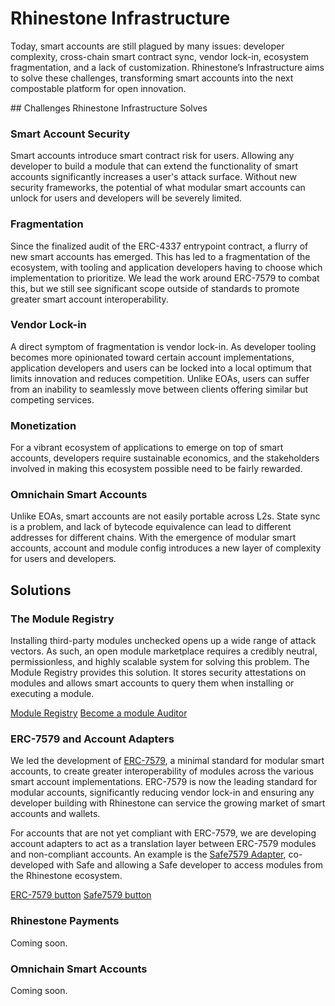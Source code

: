 
# Rhinestone Infrastructure

Today, smart accounts are still plagued by many issues: developer complexity, cross-chain smart contract sync, vendor lock-in, ecosystem fragmentation, and a lack of customization. Rhinestone’s Infrastructure aims to solve these challenges, transforming smart accounts into the next compostable platform for open innovation.

<div className="my-8">
  <ProtocolBanner width={1000} height={400} />
</div>
## Challenges Rhinestone Infrastructure Solves

### Smart Account Security

Smart accounts introduce smart contract risk for users. Allowing any developer to build a module that can extend the functionality of smart accounts significantly increases a user's attack surface. Without new security frameworks, the potential of what modular smart accounts can unlock for users and developers will be severely limited.

### Fragmentation

Since the finalized audit of the ERC-4337 entrypoint contract, a flurry of new smart accounts has emerged. This has led to a fragmentation of the ecosystem, with tooling and application developers having to choose which implementation to prioritize. We lead the work around ERC-7579 to combat this, but we still see significant scope outside of standards to promote greater smart account interoperability.

### Vendor Lock-in

A direct symptom of fragmentation is vendor lock-in. As developer tooling becomes more opinionated toward certain account implementations, application developers and users can be locked into a local optimum that limits innovation and reduces competition. Unlike EOAs, users can suffer from an inability to seamlessly move between clients offering similar but competing services.

### Monetization

For a vibrant ecosystem of applications to emerge on top of smart accounts, developers require sustainable economics, and the stakeholders involved in making this ecosystem possible need to be fairly rewarded.

### Omnichain Smart Accounts

Unlike EOAs, smart accounts are not easily portable across L2s. State sync is a problem, and lack of bytecode equivalence can lead to different addresses for different chains. With the emergence of modular smart accounts, account and module config introduces a new layer of complexity for users and developers.

## Solutions

### The Module Registry

Installing third-party modules unchecked opens up a wide range of attack vectors. As such, an open module marketplace requires a credibly neutral, permissionless, and highly scalable system for solving this problem. The Module Registry provides this solution. It stores security attestations on modules and allows smart accounts to query them when installing or executing a module.

[Module Registry](/module-registry) [Become a module Auditor](http://t.me/kurt_larsen)

### ERC-7579 and Account Adapters

We led the development of [ERC-7579](https://erc7579.com), a minimal standard for modular smart accounts, to create greater interoperability of modules across the various smart account implementations. ERC-7579 is now the leading standard for modular accounts, significantly reducing vendor lock-in and ensuring any developer building with Rhinestone can service the growing market of smart accounts and wallets.

For accounts that are not yet compliant with ERC-7579, we are developing account adapters to act as a translation layer between ERC-7579 modules and non-compliant accounts. An example is the [Safe7579 Adapter](/safe7579), co-developed with Safe and allowing a Safe developer to access modules from the Rhinestone ecosystem.

[ERC-7579 button](https://erc7579.com/) [Safe7579 button](/safe7579)

### Rhinestone Payments

Coming soon.

### Omnichain Smart Accounts

Coming soon.
